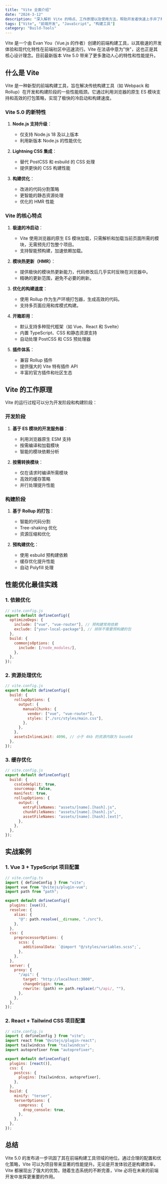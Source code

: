 ```yaml
---
title: "Vite 全面介绍"
date: "2024-3-12"
description: "深入解析 Vite 的特点、工作原理以及使用方法，帮助开发者快速上手并了解其在现代前端开发中的优势。"
tags: ["Vite", "前端开发", "JavaScript", "构建工具"]
category: "Build-Tools"
---
```


Vite 是一个由 Evan You（Vue.js 的作者）创建的前端构建工具，以其极速的开发体验和现代化特性在前端社区中迅速流行。Vite 在法语中意为"快"，这也正是其核心设计理念。目前最新版本 Vite 5.0 带来了更多激动人心的特性和性能提升。

## 什么是 Vite

Vite 是一种新型的前端构建工具，旨在解决传统构建工具（如 Webpack 和 Rollup）在开发和构建阶段的一些性能瓶颈。它通过利用浏览器的原生 ES 模块支持和高效的打包策略，实现了极快的冷启动和构建速度。

### Vite 5.0 的新特性

1. **Node.js 支持升级**：

   - 仅支持 Node.js 18 及以上版本
   - 利用新版本 Node.js 的性能优化

2. **Lightning CSS 集成**：

   - 替代 PostCSS 和 esbuild 的 CSS 处理
   - 提供更快的 CSS 构建性能

3. **构建优化**：
   - 改进的代码分割策略
   - 更智能的静态资源处理
   - 优化的 HMR 性能

### Vite 的核心特点

1. **极速的冷启动**：

   - Vite 使用浏览器的原生 ES 模块加载，只需解析和加载当前页面所需的模块，无需预先打包整个项目。
   - 支持智能预构建，加速依赖加载。

2. **模块热更新（HMR）**：

   - 提供极快的模块热更新能力，代码修改后几乎实时反映在浏览器中。
   - 精确的更新范围，避免不必要的刷新。

3. **优化的构建速度**：

   - 使用 Rollup 作为生产环境打包器，生成高效的代码。
   - 支持多页面应用和库模式构建。

4. **开箱即用**：

   - 默认支持多种现代框架（如 Vue、React 和 Svelte）
   - 内置 TypeScript、CSS 和静态资源支持
   - 自动处理 PostCSS 和 CSS 预处理器

5. **插件体系**：
   - 兼容 Rollup 插件
   - 提供强大的 Vite 特有插件 API
   - 丰富的官方插件和社区生态

## Vite 的工作原理

Vite 的运行过程可以分为开发阶段和构建阶段：

### 开发阶段

1. **基于 ES 模块的开发服务器**：

   - 利用浏览器原生 ESM 支持
   - 按需编译和加载模块
   - 智能的模块依赖分析

2. **按需转换模块**：
   - 仅在请求时编译所需模块
   - 高效的缓存策略
   - 并行处理提升性能

### 构建阶段

1. **基于 Rollup 的打包**：

   - 智能的代码分割
   - Tree-shaking 优化
   - 资源压缩和优化

2. **预构建优化**：
   - 使用 esbuild 预构建依赖
   - 缓存优化提升性能
   - 自动 Polyfill 处理

## 性能优化最佳实践

### 1. 依赖优化

```javascript
// vite.config.js
export default defineConfig({
  optimizeDeps: {
    include: ["vue", "vue-router"], // 预构建常用依赖
    exclude: ["your-local-package"], // 排除不需要预构建的包
  },
  build: {
    commonjsOptions: {
      include: [/node_modules/],
    },
  },
});
```

### 2. 资源处理优化

```javascript
// vite.config.js
export default defineConfig({
  build: {
    rollupOptions: {
      output: {
        manualChunks: {
          vendor: ["vue", "vue-router"],
          styles: ["./src/styles/main.css"],
        },
      },
    },
    assetsInlineLimit: 4096, // 小于 4kb 的资源内联为 base64
  },
});
```

### 3. 缓存优化

```javascript
// vite.config.js
export default defineConfig({
  build: {
    cssCodeSplit: true,
    sourcemap: false,
    manifest: true,
    rollupOptions: {
      output: {
        entryFileNames: "assets/[name].[hash].js",
        chunkFileNames: "assets/[name].[hash].js",
        assetFileNames: "assets/[name].[hash].[ext]",
      },
    },
  },
});
```

## 实战案例

### 1. Vue 3 + TypeScript 项目配置

```javascript
// vite.config.ts
import { defineConfig } from "vite";
import vue from "@vitejs/plugin-vue";
import path from "path";

export default defineConfig({
  plugins: [vue()],
  resolve: {
    alias: {
      "@": path.resolve(__dirname, "./src"),
    },
  },
  css: {
    preprocessorOptions: {
      scss: {
        additionalData: `@import "@/styles/variables.scss";`,
      },
    },
  },
  server: {
    proxy: {
      "/api": {
        target: "http://localhost:3000",
        changeOrigin: true,
        rewrite: (path) => path.replace(/^\/api/, ""),
      },
    },
  },
});
```

### 2. React + Tailwind CSS 项目配置

```javascript
// vite.config.js
import { defineConfig } from "vite";
import react from "@vitejs/plugin-react";
import tailwindcss from "tailwindcss";
import autoprefixer from "autoprefixer";

export default defineConfig({
  plugins: [react()],
  css: {
    postcss: {
      plugins: [tailwindcss, autoprefixer],
    },
  },
  build: {
    minify: "terser",
    terserOptions: {
      compress: {
        drop_console: true,
      },
    },
  },
});
```

## 总结

Vite 5.0 的发布进一步巩固了其在前端构建工具领域的地位。通过合理的配置和优化策略，Vite 可以为项目带来显著的性能提升。无论是开发体验还是构建效率，Vite 都展现出了强大的优势。随着生态系统的不断完善，Vite 必将在未来的前端开发中发挥更重要的作用。

